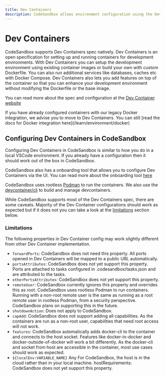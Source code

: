 ```yaml
---
title: Dev Containers
description: CodeSandbox allows environment configuration using the Dev Container spec.
---
```



# Dev Containers

CodeSandbox supports Dev Containers spec natively. Dev Containers is an open specification for setting up and running containers for development environments. With Dev Containers you can setup the development environment using existing container images or build your own with custom Dockerfile. You can also run additional services like databases, caches etc with Docker Compose. Dev Containers also lets you add features on top of the container so that you can enhance your development environment without modifying the Dockerfile or the base image.

You can read more about the spec and configuration at the [Dev Container website](https://containers.dev/)

<Callout emoji="⭑">
If you have already configured containers with our legacy Docker integration, we advise you to move to Dev Containers. You can still [read the docs for Docker integration here](/learn/environment/docker) 
</Callout>

## Configuring Dev Containers in CodeSandbox

Configuring Dev Containers in CodeSandbox is similar to how you do in a local VSCode environment. If you already have a configuration then it should work out of the box in CodeSandbox.

CodeSandbox also has a onboarding tool that allows you to configure Dev Containers via the UI. You can read more about the onboarding tool [here](/learn/repositories/setting-up-repository#environment-setup) 

CodeSandbox uses rootless [Podman](https://podman.io/) to run the containers. We also use the [devcontainer/cli](https://github.com/devcontainers/cli) to build and manage devcontainers.

While CodeSandbox supports most of the Dev Containers spec, there are some caveats. Majority of the Dev Container configurations should work as expected but if it does not you can take a look at the [limitations](#limitations) section below.

### Limitations

The following properties in Dev Container config may work slightly different from other Dev Container implementation.


- `forwardPorts`: CodeSandbox does not need this property. All ports opened in Dev Containers will be mapped to a public URL automatically.
- `portsAttributes`: CodeSandbox does not yet support this property. Ports are attached to tasks configured in .codesandbox/tasks.json and are attributed to the tasks.
- `otherPortsAttributes`: CodeSandbox does not yet support this property.
- `remoteUser`: CodeSandbox currently ignores this property and overrides this as root. CodeSandbox uses rootless Podman to run containers. Running with a non-root remote user is the same as running as a root remote user in rootless Podman, from a security perspective. CodeSandbox plans on supporting this in the future.
- `shutdownAction`:	Does not apply to CodeSandbox.
- `capAdd`: CodeSandbox does not support adding all capabilities. As the containers are run as a non-root user, capabilities that need root access will not work.
- `features`: CodeSandbox automatically adds docker-cli to the container and connects to the host socket. Features like docker-in-docker and docker-outside-of-docker will work a bit differently. As the docker-cli and socket from host are accessible in the container, most use cases should work as expected.
- `${localEnv:VARIABLE_NAME}`	Any	For CodeSandbox, the host is in the cloud rather than in your local machine.
hostRequirements: CodeSandbox does not yet support this property.